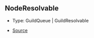 ## NodeResolvable

- Type: GuildQueue \| GuildResolvable

- [Source](https://github.com/Androz2091/discord-player/blob/fe42dd7/packages/discord-player/src/manager/GuildNodeManager.ts#L39)